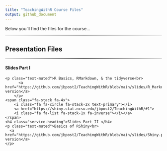 ```yaml
---
title: "TeachingWithR Course Files"
output: github_document
---
```


<head>
  <link href="//maxcdn.bootstrapcdn.com/font-awesome/4.2.0/css/font-awesome.min.css" rel="stylesheet">
</head>


Below you'll find the files for the course...


<hr style="    border: 0;
    height: 2px;
    background: #333;
    background-image: linear-gradient(to right, #ccc, #333, #ccc);">
<h2 class="intro-text text-center">
      <strong>Presentation Files</strong>
</h2>
<hr style="    border: 0;
    height: 2px;
    background: #333;
    background-image: linear-gradient(to right, #ccc, #333, #ccc);">
<div class ="row">
  <span>
    <span class="fa-stack fa-4x">
        <i class="fa fa-circle fa-stack-2x text-primary"></i>
        <a href="https://www4.stat.ncsu.edu/~post/TeachingWithR/R_Markdown_Tidyverse.html#1">
        <i class="fa fa-list fa-stack-1x fa-inverse"></i></a>
    </span>
    <h4 class="service-heading">Slides Part I </h4>
    <p class="text-muted">R Basics, RMarkdown, & the tidyverse<br>
		  <a href="https://github.com/jbpost2/TeachingWithR/blob/main/slides/R_Markdown_Tidyverse.pdf">PDF version</a>
		</p>
    <span class="fa-stack fa-4x">
        <i class="fa fa-circle fa-stack-2x text-primary"></i>
        <a href="https://shiny.stat.ncsu.edu/jbpost2/TeachingWithR/#1">
        <i class="fa fa-list fa-stack-1x fa-inverse"></i></a>
    </span>
    <h4 class="service-heading">Slides Part II </h4> 
    <p class="text-muted">Basics of RShiny<br>
  	  <a href="https://github.com/jbpost2/TeachingWithR/blob/main/slides/Shiny.pdf">PDF version</a> 
  	</p>
  </span>
</div>
    
    
